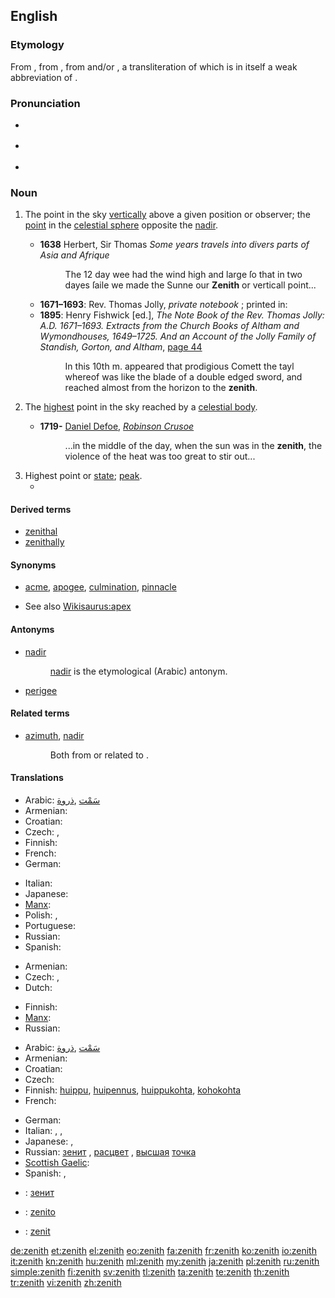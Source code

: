 {{was wotd|2008|November|28}}
==English==
{{wikipedia}}

===Etymology===
From {{etyl|enm|en}} {{term|senith|lang=enm}}, from {{term|cinit|lang=enm}}, from {{etyl|fro|en}} {{term|cenit|lang=fro}} and/or {{etyl|la|en}} {{term|cenit|lang=la}}, a transliteration of {{etyl|ar|en}} {{term|سمت||direction, path|tr=samt|lang=ar|sc=Arab}} which is in itself a weak abbreviation of {{term|سمت الرأس||direction of the head|tr=samt ar-ra's|lang=ar|sc=Arab}}.

===Pronunciation===
* {{a|UK}} {{IPA|/ˈzɛn.ɪθ/}}
* {{a|US}} {{IPA|/ˈzi.nɪθ/}}
* {{audio|en-us-zenith.ogg|Audio (US)}}

===Noun===
{{en-noun}}

# {{astronomy}} The point in the sky [[vertically]] above a given position or observer; the [[point]] in the [[celestial sphere]] opposite the [[nadir]].
#*'''1638''' Herbert, Sir Thomas ''Some years travels into divers parts of Asia and Afrique''
#*:The 12 day wee had the wind high and large ſo that in two dayes ſaile we made the Sunne our '''Zenith''' or verticall point...
#* '''1671–1693''': Rev. Thomas Jolly, ''private notebook'' ; printed in:
#* '''1895''': Henry Fishwick [ed.], ''The Note Book of the Rev. Thomas Jolly: A.D. 1671–1693. Extracts from the Church Books of Altham and Wymondhouses, 1649–1725. And an Account of the Jolly Family of Standish, Gorton, and Altham'', [http://books.google.co.uk/books?ei=L-9bSa-FKYuiyAS3xqmCDA&id=TA71Bp2xMq0C&dq=%22of+christ+and+his+gospell%2C%22&q=zenith&pgis=1#search_anchor page 44]
#*: In this 10th m. appeared that prodigious Comett the tayl whereof was like the blade of a double edged sword, and reached almost from the horizon to the '''zenith'''.
# {{astronomy}} The [[highest]] point in the sky reached by a [[celestial body]].
#* '''1719-''' [[w:Daniel Defoe|Daniel Defoe]], ''[[w:Robinson Crusoe|Robinson Crusoe]]''
#*: ...in the middle of the day, when the sun was in the '''zenith''', the violence of the heat was too great to stir out...
# Highest point or [[state]]; [[peak]].
#* {{quote-book
|page=173
|year=1900
|author=William Beckford
|title=The History of the Caliph Vathek
|url=http://books.google.com/books?id=KnArAAAAMAAJ
|passage="There for a while I enjoyed myself in the '''zenith''' of glory and pleasure."}}

====Derived terms====
* [[zenithal]]
* [[zenithally]]

====Synonyms====
* {{sense|highest point or state}} [[acme]], [[apogee]], [[culmination]], [[pinnacle]]
* See also [[Wikisaurus:apex]]

====Antonyms====
* [[nadir]]
*: [[nadir]] is the etymological (Arabic) antonym.
* [[perigee]]

====Related terms====
* [[azimuth]], [[nadir]]
*: Both from or related to {{term|سمت|السمت|direction|tr=as-samt|lang=ar|sc=Arab}}.

====Translations====
{{trans-top|astronomy: point vertically above a position or observer}}
* Arabic: [[سَمْت]] ,[[ذروة]]
* Armenian: {{t-|hy|զենիթ|tr=zenit'}}
* Croatian: {{t-|hr|zenit|m}}
* Czech: {{t+|cs|nadhlavník|m}}, {{t+|cs|zenit|m}}
* Finnish: {{t-|fi|zeniitti}}
* French: {{t+|fr|zénith|m}}
* German: {{t+|de|Zenit|m}}
{{trans-mid}}
* Italian: {{t-|it|zenit|m}}
* Japanese: {{t|ja|天頂|tr=tenchō}}
* [[Manx]]: {{t|gv|ard-niau}}
* Polish: {{t+|pl|zenit|m}}, {{t-|pl|apogeum|n}}
* Portuguese: {{t+|pt|zênite|m}}
* Russian: {{t+|ru|зенит|m|tr=zenít}}
* Spanish: {{t+|es|cenit|m}}
{{trans-bottom}}

{{trans-top|astronomy: highest point reached by a celestial body}}
* Armenian: {{t-|hy|զենիթ|tr=zenit'}}
* Czech: {{t+|cs|nadhlavník|m}}, {{t+|cs|zenit|m}}
* Dutch: {{t+|nl|zenit|n}}
{{trans-mid}}
* Finnish: {{t|fi|lakipiste}}
* [[Manx]]: {{t|gv|ard-niau}}
* Russian: {{t+|ru|зенит|m|tr=zenít}}
{{trans-bottom}}

{{trans-top|highest point or state; peak}}
* Arabic: [[سَمْت]] ,[[ذروة]]
* Armenian: {{t-|hy|զենիթ|tr=zenit'}}
* Croatian: {{t-|hr|zenit|m}}
* Czech: {{t+|cs|zenit|m}}
* Finnish: [[huippu]], [[huipennus]], [[huippukohta]], [[kohokohta]]
* French: {{t+|fr|zénith|m}}
{{trans-mid}}
* German: {{t+|de|Zenit|m}}
* Italian: {{t-|it|zenit|m}}, {{t+|it|culmine|m}}, {{t+|it|apice|m}}
* Japanese: {{t-|ja|頂点|tr=chōten}}, {{t|ja|絶頂|tr=zecchō}}
* Russian: [[зенит]] {{m}}, [[расцвет]] {{m}}, [[высшый|высшая]] [[точка]] {{f}}
* [[Scottish Gaelic]]: {{t-|gd|bàrr|m|xs=Scottish Gaelic}}
* Spanish: {{t-|es|apogeo|m}}, {{t+|es|cenit|m}}
{{trans-bottom}}

{{checktrans-top}}
* {{ttbc|bg}}: [[зенит]] {{m}}
* {{ttbc|eo}}: [[zenito]]
* {{ttbc|ia}}: [[zenit]]
{{trans-bottom}}

[[de:zenith]]
[[et:zenith]]
[[el:zenith]]
[[eo:zenith]]
[[fa:zenith]]
[[fr:zenith]]
[[ko:zenith]]
[[io:zenith]]
[[it:zenith]]
[[kn:zenith]]
[[hu:zenith]]
[[ml:zenith]]
[[my:zenith]]
[[ja:zenith]]
[[pl:zenith]]
[[ru:zenith]]
[[simple:zenith]]
[[fi:zenith]]
[[sv:zenith]]
[[tl:zenith]]
[[ta:zenith]]
[[te:zenith]]
[[th:zenith]]
[[tr:zenith]]
[[vi:zenith]]
[[zh:zenith]]